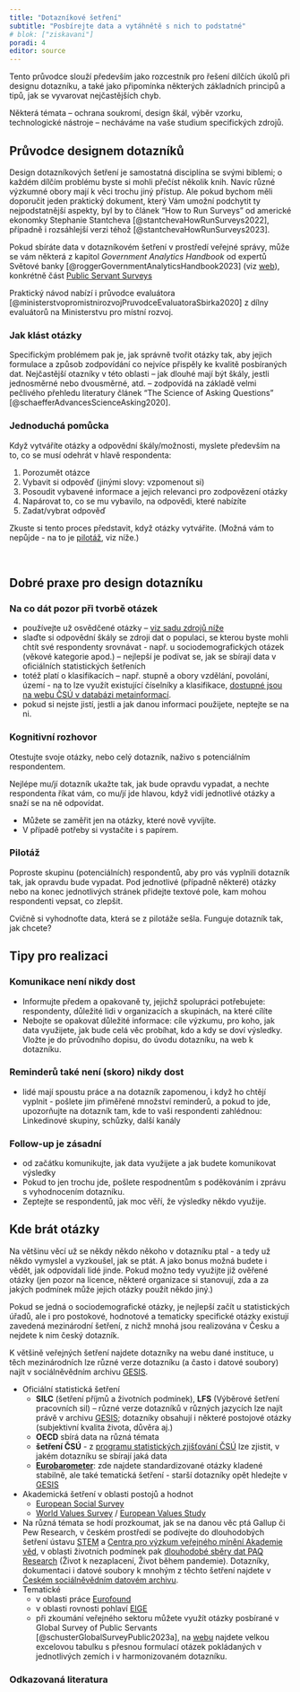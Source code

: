 ```yaml
---
title: "Dotazníkové šetření"
subtitle: "Posbírejte data a vytáhnětě s nich to podstatné"
# blok: ["ziskavani"]
poradi: 4
editor: source
---
```

Tento průvodce slouží především jako rozcestník pro řešení dílčích úkolů při designu dotazníku, a také jako připomínka některých základních principů a tipů, jak se vyvarovat nejčastějších chyb. 

Některá témata -- ochrana soukromí, design škál, výběr vzorku, technologické nástroje -- necháváme na vaše studium specifických zdrojů.

## Průvodce designem dotazníků

Design dotazníkových šetření je samostatná disciplína se svými biblemi; o každém dílčím problému byste si mohli přečíst několik knih. Navíc různé výzkumné obory mají k věci trochu jiný přístup. Ale pokud bychom měli doporučit jeden praktický dokument, který Vám umožní podchytit ty nejpodstatnější aspekty, byl by to článek "How to Run Surveys" od americké ekonomky Stephanie Stantcheva [@stantchevaHowRunSurveys2022], případně i rozsáhlejší verzi téhož [@stantchevaHowRunSurveys2023].

Pokud sbíráte data v dotazníkovém šetření v prostředí veřejné správy, může se vám některá z kapitol *Government Analytics Handbook* od expertů Světové banky [@roggerGovernmentAnalyticsHandbook2023] (viz [web](https://www.worldbank.org/en/publication/government-analytics)), konkrétně část [Public Servant Surveys](https://www.worldbank.org/en/publication/government-analytics/public-servants-survays)

Praktický návod nabízí i průvodce evaluátora [@ministerstvopromistnirozvojPruvodceEvaluatoraSbirka2020] z dílny evaluátorů na Ministerstvu pro místní rozvoj.

### Jak klást otázky

Specifickým problémem pak je, jak správně tvořit otázky tak, aby jejich formulace a způsob zodpovídání co nejvíce přispěly ke kvalitě posbíraných dat. Nejčastější otazníky v této oblasti -- jak dlouhé mají být škály, jestli jednosměrné nebo dvousměrné, atd. -- zodpovídá na základě velmi pečlivého přehledu literatury článek "The Science of Asking Questions" [@schaefferAdvancesScienceAsking2020].

### Jednoduchá pomůcka

Když vytváříte otázky a odpovědní škály/možnosti, myslete především na to, co se musí odehrát v hlavě respondenta:

1. Porozumět otázce
2. Vybavit si odpověď (jinými slovy: vzpomenout si)
3. Posoudit vybavené informace a jejich relevanci pro zodpovězení otázky
4. Napárovat to, co se mu vybavilo, na odpovědi, které nabízíte
5. Zadat/vybrat odpověď

Zkuste si tento proces představit, když otázky vytvářite. (Možná vám to nepůjde - na to je [pilotáž](#pilotáž), viz níže.)

:::{.strip .page-full .page-columns}

:::{.aside}
<br>
:::

## Dobré praxe pro design dotazníku

### Na co dát pozor při tvorbě otázek

- používejte už osvědčené otázky -- [viz sadu zdrojů níže](#kde-brát-otázky)
- slaďte si odpovědní škály se zdroji dat o populaci, se kterou byste mohli chtít své respondenty srovnávat - např. u sociodemografických otázek (věkové kategorie apod.) -- nejlepší je podívat se, jak se sbírají data v oficiálních statistických šetřeních
- totéž platí o klasifikacích -- např. stupně a obory vzdělání, povolání, území - na to lze využít existující číselníky a klasifikace, [dostupné jsou na webu ČSÚ v databázi metainformací](https://csu.gov.cz/klasifikace-ciselniky).
- pokud si nejste jistí, jestli a jak danou informaci použijete, neptejte se na ni.

### Kognitivní rozhovor

Otestujte svoje otázky, nebo celý dotazník, naživo s potenciálním respondentem. 

Nejlépe mu/jí dotazník ukažte tak, jak bude opravdu vypadat, a nechte respondenta říkat vám, co mu/jí jde hlavou, když vidí jednotlivé otázky a snaží se na ně odpovídat. 

- Můžete se zaměřit jen na otázky, které nově vyvíjíte. 
- V případě potřeby si vystačíte i s papírem.

### Pilotáž

Poproste skupinu (potenciálních) respondentů, aby pro vás vyplnili dotazník tak, jak opravdu bude vypadat. Pod jednotlivé (případně některé) otázky nebo na konec jednotlivých stránek přidejte textové pole, kam mohou respondenti vepsat, co zlepšit.

Cvičně si vyhodnoťte data, která se z pilotáže sešla. Funguje dotazník tak, jak chcete?

## Tipy pro realizaci

### Komunikace není nikdy dost

- Informujte předem a opakovaně ty, jejichž spolupráci potřebujete: respondenty, důležité lidi v organizacích a skupinách, na které cílíte
- Nebojte se opakovat důležité informace: cíle výzkumu, pro koho, jak data využijete, jak bude celá věc probíhat, kdo a kdy se doví výsledky. Vložte je do průvodního dopisu, do úvodu dotazníku, na web k dotazníku.

### Reminderů také není (skoro) nikdy dost

- lidé mají spoustu práce a na dotazník zapomenou, i když ho chtějí vyplnit - pošlete jim přiměřené množství reminderů, a pokud to jde, upozorňujte na dotazník tam, kde to vaši respondenti zahlédnou: Linkedinové skupiny, schůzky, další kanály

### Follow-up je zásadní

- od začátku komunikujte, jak data využijete a jak budete komunikovat výsledky
- Pokud to jen trochu jde, pošlete respodnentům s poděkováním i zprávu s vyhodnocením dotazníku.
- Zeptejte se respondentů, jak moc věří, že výsledky někdo využije.

:::

## Kde brát otázky

Na většinu věcí už se někdy někdo někoho v dotazníku ptal - a tedy už někdo vymyslel a vyzkoušel, jak se ptát. A jako bonus možná budete i vědět, jak odpovídali lidé jinde. Pokud možno tedy využijte již ověřené otázky (jen pozor na licence, některé organizace si stanovují, zda a za jakých podmínek může jejich otázky použít někdo jiný.)

Pokud se jedná o sociodemografické otázky, je nejlepší začít u statistických úřadů, ale i pro postokové, hodnotové a tematicky specifické otázky existují zavedená mezinárodní šetření, z nichž mnohá jsou realizována v Česku a nejdete k nim český dotazník.

K většině veřejných šetření najdete dotazníky na webu dané instituce, u těch mezinárodních lze různé verze dotazníku (a často i datové soubory) najít v sociálněvědním archivu [GESIS](https://www.gesis.org/en/home).

- Oficiální statistická šetření
    - **SILC** (šetření příjmů a životních podmínek), **LFS** (Výběrové šetření pracovních sil) -- různé verze dotazníků v různých jazycích lze najít právě v archivu [GESIS](https://www.gesis.org/en/home); dotazníky obsahují i některé postojové otázky (subjektivní kvalita života, důvěra aj.)
    - **OECD** sbírá data na různá témata
    - **šetření ČSÚ** - z [programu statistických zjišťování ČSÚ](https://csu.gov.cz/vykazy/program_statistickych_zjistovani) lze zjistit, v jakém dotazníku se sbírají jaká data
    - **[Eurobarometer](https://europa.eu/eurobarometer/)**: zde najdete standardizované otázky kladené stabilně, ale také tematická šetření - starší dotazníky opět hledejte v [GESIS](https://www.gesis.org/en/home)
- Akademická šetření v oblasti postojů a hodnot
    - [European Social Survey](https://www.europeansocialsurvey.org/)
    - [World Values Survey](https://www.worldvaluessurvey.org/wvs.jsp) / [European Values Study](https://europeanvaluesstudy.eu/)
- Na různá témata se hodí prozkoumat, jak se na danou věc ptá Gallup či Pew Research, v českém prostředí se podívejte do dlouhodobých šetření ústavu [STEM](https://www.stem.cz/) a [Centra pro výzkum veřejného mínění Akademie věd](https://cvvm.soc.cas.cz/cz/), v oblasti životních podmínek pak [dlouhodobé sběry dat PAQ Research](https://www.paqresearch.cz/) (Život k nezaplacení, Život během pandemie). Dotazníky, dokumentaci i datové soubory k mnohým z těchto šetření najdete v [Českém sociálněvědním datovém archivu](https://archiv.soc.cas.cz/cz/pristup-k-datum/datovy-katalog).
- Tematické
    - v oblasti práce [Eurofound](https://www.eurofound.europa.eu/en/surveys)
    - v oblasti rovnosti pohlaví [EIGE](https://eige.europa.eu/)
    - při zkoumání veřejného sektoru můžete využít otázky posbírané v Global Survey of Public Servants [@schusterGlobalSurveyPublic2023a], na [webu](https://www.globalsurveyofpublicservants.org/) najdete velkou excelovou tabulku s přesnou formulací otázek pokládaných v jednotlivých zemích i v harmonizovaném dotazníku.

### Odkazovaná literatura

:::{#refs}
:::